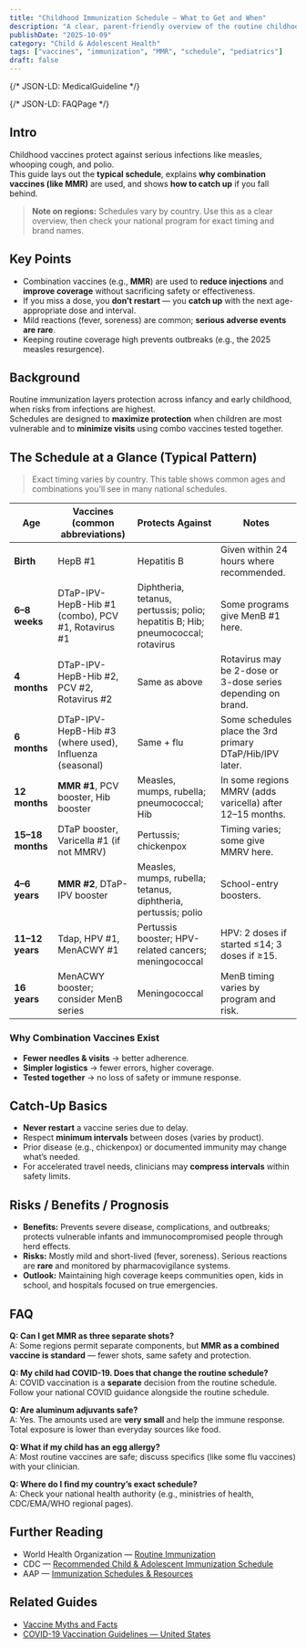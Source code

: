 ```yaml
---
title: "Childhood Immunization Schedule — What to Get and When"
description: "A clear, parent-friendly overview of the routine childhood vaccine schedule, why combination vaccines exist, and how to stay on track."
publishDate: "2025-10-09"
category: "Child & Adolescent Health"
tags: ["vaccines", "immunization", "MMR", "schedule", "pediatrics"]
draft: false
---
```


{/* JSON-LD: MedicalGuideline */}
<script type="application/ld+json">
  {JSON.stringify({
    "@context": "https://schema.org",
    "@type": "MedicalGuideline",
    "name": "Childhood Immunization Schedule — What to Get and When",
    "datePublished": "2025-10-09",
    "guidelineSubject": { "@type": "MedicalEntity", "name": "Routine childhood immunization" },
    "description": "Parent-friendly overview of routine childhood vaccines, timing, combination vaccines like MMR, catch-up options, and safety.",
    "url": "https://patientguide.io/guides/childhood-immunization-schedule",
    "inLanguage": "en",
    "evidenceLevel": "Evidence-based",
    "recognizingAuthority": [
      { "@type": "Organization", "name": "World Health Organization" },
      { "@type": "Organization", "name": "Centers for Disease Control and Prevention" },
      { "@type": "Organization", "name": "American Academy of Pediatrics" }
    ],
    "guidelineDate": "2025-10-09"
  })}
</script>

{/* JSON-LD: FAQPage */}
<script type="application/ld+json">
  {JSON.stringify({
    "@context": "https://schema.org",
    "@type": "FAQPage",
    "mainEntity": [
      {
        "@type": "Question",
        "name": "Why do combination vaccines like MMR exist?",
        "acceptedAnswer": {
          "@type": "Answer",
          "text": "They reduce clinic visits and needle sticks, simplify schedules, and maintain high coverage with no loss of safety or effectiveness."
        }
      },
      {
        "@type": "Question",
        "name": "What if my child misses a dose?",
        "acceptedAnswer": {
          "@type": "Answer",
          "text": "Use a catch-up schedule. You never need to restart a vaccine series—continue from where you left off using age-appropriate intervals."
        }
      },
      {
        "@type": "Question",
        "name": "Are vaccines safe for infants?",
        "acceptedAnswer": {
          "@type": "Answer",
          "text": "Yes. Infant vaccines are rigorously tested for safety and effectiveness; common reactions are mild such as soreness or low fever."
        }
      },
      {
        "@type": "Question",
        "name": "Where can I find my country’s exact schedule?",
        "acceptedAnswer": {
          "@type": "Answer",
          "text": "Check your national health authority (e.g., CDC, ministries of health, WHO regional pages) for brand-specific timing and intervals."
        }
      }
    ]
  })}
</script>



## Intro
Childhood vaccines protect against serious infections like measles, whooping cough, and polio.  
This guide lays out the **typical schedule**, explains **why combination vaccines (like MMR)** are used, and shows **how to catch up** if you fall behind.

> **Note on regions:** Schedules vary by country. Use this as a clear overview, then check your national program for exact timing and brand names.

## Key Points
- Combination vaccines (e.g., **MMR**) are used to **reduce injections** and **improve coverage** without sacrificing safety or effectiveness.
- If you miss a dose, you **don’t restart** — you **catch up** with the next age-appropriate dose and interval.
- Mild reactions (fever, soreness) are common; **serious adverse events are rare**.
- Keeping routine coverage high prevents outbreaks (e.g., the 2025 measles resurgence).

## Background
Routine immunization layers protection across infancy and early childhood, when risks from infections are highest.  
Schedules are designed to **maximize protection** when children are most vulnerable and to **minimize visits** using combo vaccines tested together.

## The Schedule at a Glance (Typical Pattern)
> Exact timing varies by country. This table shows common ages and combinations you’ll see in many national schedules.

| Age | Vaccines (common abbreviations) | Protects Against | Notes |
|---|---|---|---|
| **Birth** | HepB #1 | Hepatitis B | Given within 24 hours where recommended. |
| **6–8 weeks** | DTaP-IPV-HepB-Hib #1 (combo), PCV #1, Rotavirus #1 | Diphtheria, tetanus, pertussis; polio; hepatitis B; Hib; pneumococcal; rotavirus | Some programs give MenB #1 here. |
| **4 months** | DTaP-IPV-HepB-Hib #2, PCV #2, Rotavirus #2 | Same as above | Rotavirus may be 2-dose or 3-dose series depending on brand. |
| **6 months** | DTaP-IPV-HepB-Hib #3 (where used), Influenza (seasonal) | Same + flu | Some schedules place the 3rd primary DTaP/Hib/IPV later. |
| **12 months** | **MMR #1**, PCV booster, Hib booster | Measles, mumps, rubella; pneumococcal; Hib | In some regions MMRV (adds varicella) after 12–15 months. |
| **15–18 months** | DTaP booster, Varicella #1 (if not MMRV) | Pertussis; chickenpox | Timing varies; some give MMRV here. |
| **4–6 years** | **MMR #2**, DTaP-IPV booster | Measles, mumps, rubella; tetanus, diphtheria, pertussis; polio | School-entry boosters. |
| **11–12 years** | Tdap, HPV #1, MenACWY #1 | Pertussis booster; HPV-related cancers; meningococcal | HPV: 2 doses if started ≤14; 3 doses if ≥15. |
| **16 years** | MenACWY booster; consider MenB series | Meningococcal | MenB timing varies by program and risk. |

### Why Combination Vaccines Exist
- **Fewer needles & visits** → better adherence.
- **Simpler logistics** → fewer errors, higher coverage.
- **Tested together** → no loss of safety or immune response.

## Catch-Up Basics
- **Never restart** a vaccine series due to delay.
- Respect **minimum intervals** between doses (varies by product).
- Prior disease (e.g., chickenpox) or documented immunity may change what’s needed.
- For accelerated travel needs, clinicians may **compress intervals** within safety limits.

## Risks / Benefits / Prognosis
- **Benefits:** Prevents severe disease, complications, and outbreaks; protects vulnerable infants and immunocompromised people through herd effects.
- **Risks:** Mostly mild and short-lived (fever, soreness). Serious reactions are **rare** and monitored by pharmacovigilance systems.
- **Outlook:** Maintaining high coverage keeps communities open, kids in school, and hospitals focused on true emergencies.

## FAQ
**Q: Can I get MMR as three separate shots?**  
A: Some regions permit separate components, but **MMR as a combined vaccine is standard** — fewer shots, same safety and protection.

**Q: My child had COVID-19. Does that change the routine schedule?**  
A: COVID vaccination is a **separate** decision from the routine schedule. Follow your national COVID guidance alongside the routine schedule.

**Q: Are aluminum adjuvants safe?**  
A: Yes. The amounts used are **very small** and help the immune response. Total exposure is lower than everyday sources like food.

**Q: What if my child has an egg allergy?**  
A: Most routine vaccines are safe; discuss specifics (like some flu vaccines) with your clinician.

**Q: Where do I find my country’s exact schedule?**  
A: Check your national health authority (e.g., ministries of health, CDC/EMA/WHO regional pages).

## Further Reading
- World Health Organization — [Routine Immunization](https://www.who.int/teams/immunization-vaccines-and-biologicals/essential-programme-on-immunization)
- CDC — [Recommended Child & Adolescent Immunization Schedule](https://www.cdc.gov/vaccines/schedules/index.html)
- AAP — [Immunization Schedules & Resources](https://www.aap.org/en/patient-care/immunizations/)

## Related Guides
- [Vaccine Myths and Facts](/guides/vaccine-myths-and-facts)
- [COVID-19 Vaccination Guidelines — United States](/guides/us-covid-vaccine-guidelines-aug-2025)
